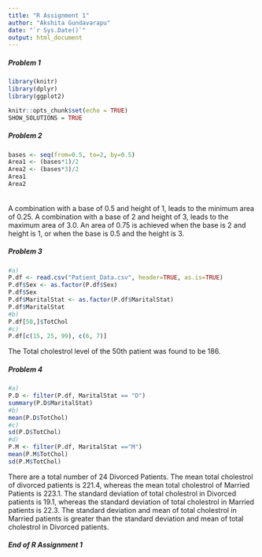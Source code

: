 ---
title: "R Assignment 1"
author: "Akshita Gundavarapu"
date: "`r Sys.Date()`"
output: html_document
---
##### Problem 1
```{r Setup, include=TRUE}
library(knitr)
library(dplyr)
library(ggplot2)

knitr::opts_chunk$set(echo = TRUE)
SHOW_SOLUTIONS = TRUE
```
##### Problem 2

```{r Finding area of 8 triangles}
bases <- seq(from=0.5, to=2, by=0.5)
Area1 <- (bases*1)/2
Area2 <- (bases*3)/2
Area1 
Area2


```
######
A combination with a base of 0.5 and height of 1, leads to the minimum area of 0.25. A combination with a base of 2 and height of 3, leads to the maximum area of 3.0. An area of 0.75 is achieved when the base is 2 and height is 1, or when the base is 0.5 and the height is 3. 

##### Problem 3
```{r Read in Patient Data}
#a)
P.df <- read.csv("Patient_Data.csv", header=TRUE, as.is=TRUE)
P.df$Sex <- as.factor(P.df$Sex)
P.df$Sex
P.df$MaritalStat <- as.factor(P.df$MaritalStat)
P.df$MaritalStat
#b)
P.df[50,]$TotChol
#c)
P.df[c(15, 25, 99), c(6, 7)]


```
The Total cholestrol level of the 50th patient was found to be 186. 

##### Problem 4

```{r Subset Data}
#a)
P.D <- filter(P.df, MaritalStat == "D")
summary(P.D$MaritalStat)
#b)
mean(P.D$TotChol)
#c)
sd(P.D$TotChol)
#d)
P.M <- filter(P.df, MaritalStat =="M")
mean(P.M$TotChol)
sd(P.M$TotChol)

```
There are a total number of 24 Divorced Patients. The mean total cholestrol of divorced patients is 221.4, whereas the mean total cholestrol of Married Patients is 223.1. The standard deviation of total cholestrol in Divorced patients is 19.1, whereas the standard deviation of total cholestrol in Married patients is 22.3. The standard deviation and mean of total cholestrol in Married patients is greater than the standard deviation and mean of total cholestrol in Divorced patients.  


##### End of R Assignment 1
